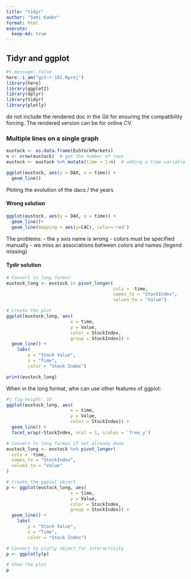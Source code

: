 ```yaml
---
title: "tidyr"
author: "Sami Kader"
format: html
execute: 
  keep-md: true
---
```


## Tidyr and ggplot

```r
#| message: false
here::i_am("git-r-101.Rproj")
library(here)
library(ggplot2)
library(dplyr)
library(tidyr)
library(plotly)
```

do not include the rendered doc in the Git for ensuring the compatibility forcing. The rendered version can be for online CV.

### Multiple lines on a single graph

```r
eustock <- as.data.frame(EuStockMarkets)
n <- nrow(eustock)  # get the number of rows
eustock <- eustock %>% mutate(time = 1:n)  # adding a time variable

ggplot(eustock, aes(y = DAX, x = time)) +
  geom_line()
```
Ploting the evolution of the dacs / the years

#### Wrong solution

```r
ggplot(eustock, aes(y = DAX, x = time)) +
  geom_line()+
  geom_line(mapping = aes(y=CAC), color='red')
```

The problems:
- the y axis name is wrong
- colors must be specified manually
- we miss an associations between colors and names (legend missing)

#### Tydir solution

```r
# Convert to long format
eustock_long <- eustock |> pivot_longer(
                                        cols = -time, 
                                        names_to = "StockIndex", 
                                        values_to = "Value")

# Create the plot
ggplot(eustock_long, aes(
                        x = time, 
                        y = Value, 
                        color = StockIndex,
                        group = StockIndex)) +
  geom_line() +
    labs(
        y = "Stock Value", 
        x = "Time", 
        color = "Stock Index")
```
```r
print(eustock_long)
```

When in the long format, whe can use other features of ggplot: 
```r
#| fig-height: 10
ggplot(eustock_long, aes(
                        x = time, 
                        y = Value, 
                        color = StockIndex)) +
  geom_line() +
  facet_wrap(~StockIndex, ncol = 1, scales = 'free_y')
```

```r
# Convert to long format if not already done
eustock_long <- eustock %>% pivot_longer(
  cols = -time, 
  names_to = "StockIndex", 
  values_to = "Value"
)

# Create the ggplot object
p <- ggplot(eustock_long, aes(
                        x = time, 
                        y = Value, 
                        color = StockIndex,
                        group = StockIndex)) +
  geom_line() +
    labs(
        y = "Stock Value", 
        x = "Time", 
        color = "Stock Index")

# Convert to plotly object for interactivity
p <- ggplotly(p)

# Show the plot
p

```

